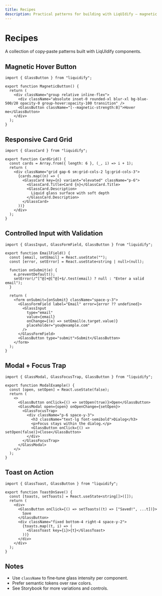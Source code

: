 ```yaml
---
title: Recipes
description: Practical patterns for building with LiqUIdify — magnetic hover, responsive cards, controlled inputs, and more.
---
```


# Recipes

A collection of copy‑paste patterns built with LiqUIdify components.

## Magnetic Hover Button

```tsx
import { GlassButton } from "liquidify";

export function MagneticButton() {
  return (
    <div className="group relative inline-flex">
      <div className="absolute inset-0 rounded-xl blur-xl bg-blue-500/20 opacity-0 group-hover:opacity-100 transition" />
      <GlassButton className="[--magnetic-strength:8]">Hover me</GlassButton>
    </div>
  );
}
```

## Responsive Card Grid

```tsx
import { GlassCard } from "liquidify";

export function CardGrid() {
  const cards = Array.from({ length: 6 }, (_, i) => i + 1);
  return (
    <div className="grid gap-6 sm:grid-cols-2 lg:grid-cols-3">
      {cards.map((n) => (
        <GlassCard key={n} variant="elevated" className="p-6">
          <GlassCard.Title>Card {n}</GlassCard.Title>
          <GlassCard.Description>
            Liquid glass surface with soft depth
          </GlassCard.Description>
        </GlassCard>
      ))}
    </div>
  );
}
```

## Controlled Input with Validation

```tsx
import { GlassInput, GlassFormField, GlassButton } from "liquidify";

export function EmailField() {
  const [email, setEmail] = React.useState("");
  const [error, setError] = React.useState<string | null>(null);

  function onSubmit(e) {
    e.preventDefault();
    setError(/^[^@]+@[^@]+$/.test(email) ? null : "Enter a valid email");
  }

  return (
    <form onSubmit={onSubmit} className="space-y-3">
      <GlassFormField label="Email" error={error ?? undefined}>
        <GlassInput
          type="email"
          value={email}
          onChange={(e) => setEmail(e.target.value)}
          placeholder="you@example.com"
        />
      </GlassFormField>
      <GlassButton type="submit">Submit</GlassButton>
    </form>
  );
}
```

## Modal + Focus Trap

```tsx
import { GlassModal, GlassFocusTrap, GlassButton } from "liquidify";

export function ModalExample() {
  const [open, setOpen] = React.useState(false);
  return (
    <>
      <GlassButton onClick={() => setOpen(true)}>Open</GlassButton>
      <GlassModal open={open} onOpenChange={setOpen}>
        <GlassFocusTrap>
          <div className="p-6 space-y-3">
            <h3 className="text-lg font-semibold">Dialog</h3>
            <p>Focus stays within the dialog.</p>
            <GlassButton onClick={() => setOpen(false)}>Close</GlassButton>
          </div>
        </GlassFocusTrap>
      </GlassModal>
    </>
  );
}
```

## Toast on Action

```tsx
import { GlassToast, GlassButton } from "liquidify";

export function ToastOnSave() {
  const [toasts, setToasts] = React.useState<string[]>([]);
  return (
    <div>
      <GlassButton onClick={() => setToasts((t) => ["Saved!", ...t])}>
        Save
      </GlassButton>
      <div className="fixed bottom-4 right-4 space-y-2">
        {toasts.map((t, i) => (
          <GlassToast key={i}>{t}</GlassToast>
        ))}
      </div>
    </div>
  );
}
```

## Notes

- Use `className` to fine‑tune glass intensity per component.
- Prefer semantic tokens over raw colors.
- See Storybook for more variations and controls.
